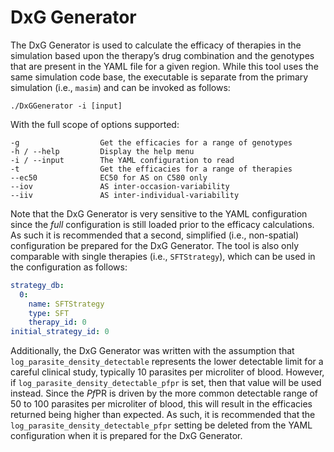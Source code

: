 # DxG Generator

The DxG Generator is used to calculate the efficacy of therapies in the simulation based upon the therapy's drug combination and the genotypes that are present in the YAML file for a given region. While this tool uses the same  simulation code base, the executable is separate from the primary simulation (i.e., `masim`) and can be invoked as follows:

`./DxGGenerator -i [input]`

With the full scope of options supported:

    -g                  Get the efficacies for a range of genotypes
    -h / --help         Display the help menu
    -i / --input        The YAML configuration to read
    -t                  Get the efficacies for a range of therapies
    --ec50              EC50 for AS on C580 only
    --iov               AS inter-occasion-variability
    --iiv               AS inter-individual-variability

Note that the DxG Generator is very sensitive to the YAML configuration since the *full* configuration is still loaded prior to the efficacy calculations. As such it is recommended that a second, simplified (i.e., non-spatial) configuration be prepared for the DxG Generator. The tool is also only comparable with single therapies (i.e., `SFTStrategy`), which can be used in the configuration as follows:

```YAML
strategy_db:
  0:
    name: SFTStrategy
    type: SFT
    therapy_id: 0
initial_strategy_id: 0
```

Additionally, the DxG Generator was written with the assumption that `log_parasite_density_detectable` represents the lower detectable limit for a careful clinical study, typically 10 parasites per microliter of blood. However, if `log_parasite_density_detectable_pfpr` is set, then that value will be used instead. Since the *Pf*PR is driven by the more common detectable range of 50 to 100 parasites per microliter of blood, this will result in the efficacies returned being higher than expected. As such, it is recommended that the `log_parasite_density_detectable_pfpr` setting be deleted from the YAML configuration when it is prepared for the DxG Generator.
